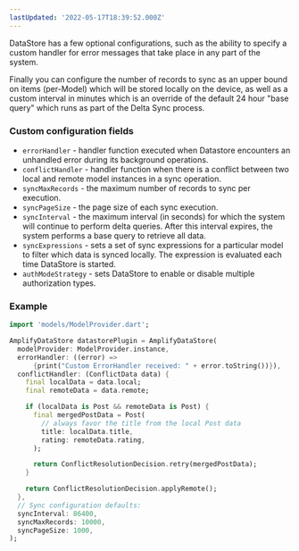 ```yaml
---
lastUpdated: '2022-05-17T18:39:52.000Z'
---
```

DataStore has a few optional configurations, such as the ability to specify a custom handler for error messages that take place in any part of the system.

Finally you can configure the number of records to sync as an upper bound on items (per-Model) which will be stored locally on the device, as well as a custom interval in minutes which is an override of the default 24 hour "base query" which runs as part of the Delta Sync process.

### Custom configuration fields
- `errorHandler` - handler function executed when Datastore encounters an unhandled error during its background operations.
- `conflictHandler` - handler function when there is a conflict between two local and remote model instances in a sync operation.
- `syncMaxRecords` - the maximum number of records to sync per execution.
- `syncPageSize` - the page size of each sync execution.
- `syncInterval` - the maximum interval (in seconds) for which the system will continue to perform delta queries. After this interval expires, the system performs a base query to retrieve all data.
- `syncExpressions` - sets a set of sync expressions for a particular model to filter which data is synced locally.  The expression is evaluated each time DataStore is started.
- `authModeStrategy` - sets DataStore to enable or disable multiple authorization types.

### Example

```dart
import 'models/ModelProvider.dart';

AmplifyDataStore datastorePlugin = AmplifyDataStore(
  modelProvider: ModelProvider.instance,
  errorHandler: ((error) =>
      {print("Custom ErrorHandler received: " + error.toString())}),
  conflictHandler: (ConflictData data) {
    final localData = data.local;
    final remoteData = data.remote;

    if (localData is Post && remoteData is Post) {
      final mergedPostData = Post(
        // always favor the title from the local Post data
        title: localData.title,
        rating: remoteData.rating,
      );

      return ConflictResolutionDecision.retry(mergedPostData);
    }

    return ConflictResolutionDecision.applyRemote();
  },
  // Sync configuration defaults:
  syncInterval: 86400,
  syncMaxRecords: 10000,
  syncPageSize: 1000,
);
```
